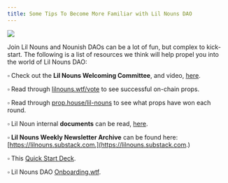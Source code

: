 ```yaml
---
title: Some Tips To Become More Familiar with Lil Nouns DAO
---
```



![](/assets/noun-pilled.png)

Join Lil Nouns and Nounish DAOs can be a lot of fun, but complex to kick-start. The following is a list of resources we think will help propel you into the world of Lil Nouns DAO:&#x20;

▫ Check out the **Lil Nouns Welcoming Committee**, and video, [here](https://friendswithjpgs.com/lil-nouns-welcome-committee/).

▫ Read through [lilnouns.wtf/vote](http://www.lilnouns.wtf/vote) to see successful on-chain props.&#x20;

▫ Read through [prop.house/lil-nouns](https://prop.house/lil-nouns) to see what props have won each round.&#x20;

▫ Lil Noun internal **documents** can be read, [here](https://lilnouns.notion.site/lilnouns/Explore-Lil-Nouns-db990658e6ab4cf19121b22642645032).&#x20;

▫ **Lil Nouns Weekly Newsletter Archive** can be found here: [https://lilnouns.substack.com.](https://lilnouns.substack.com.)

▫ This [Quick Start Deck](https://docs.google.com/presentation/d/1rSAy1NY2gYzpEx-sDC-eA7Cp60A4UcgJjj-_WWz5hFE/edit#slide=id.p).

▫ Lil Nouns DAO [Onboarding.wtf](https://www.onboarding.wtf/).
